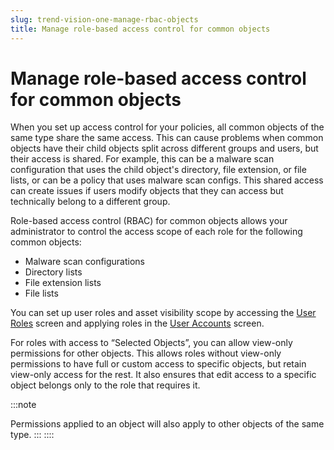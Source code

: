 ```yaml
---
slug: trend-vision-one-manage-rbac-objects
title: Manage role-based access control for common objects
---
```

# Manage role-based access control for common objects

When you set up access control for your policies, all common objects of the same type share the same access. This can cause problems when common objects have their child objects split across different groups and users, but their access is shared. For example, this can be a malware scan configuration that uses the child object's directory, file extension, or file lists, or can be a policy that uses malware scan configs. This shared access can create issues if users modify objects that they can access but technically belong to a different group.

Role-based access control (RBAC) for common objects allows your administrator to control the access scope of each role for the following common objects:

- Malware scan configurations
- Directory lists
- File extension lists
- File lists

You can set up user roles and asset visibility scope by accessing the [User Roles](user-roles-foundation-services.mdx) screen and applying roles in the [User Accounts](user-accounts-foundation-services.mdx) screen.

For roles with access to “Selected Objects”, you can allow view-only permissions for other objects. This allows roles without view-only permissions to have full or custom access to specific objects, but retain view-only access for the rest. It also ensures that edit access to a specific object belongs only to the role that requires it.

:::note

Permissions applied to an object will also apply to other objects of the same type.
:::
::::
